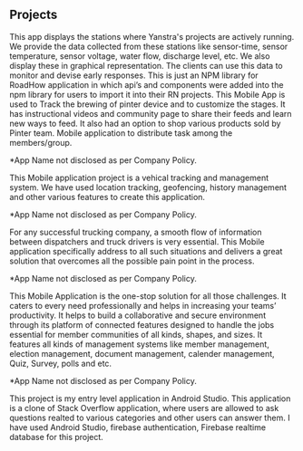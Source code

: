 ## Projects

<ProjectCard title="Yanstra" bg="linear-gradient(to right, #d00000 0%, #ffba08 100%)">
This app displays the stations where Yanstra's projects are actively running. We provide the data collected from these stations like sensor-time, sensor temperature, sensor voltage, water flow, discharge level, etc. We also display these in graphical representation. The clients can use this data to monitor and devise early responses.
</ProjectCard>

<ProjectCard title="RoadHow RN SDK Development" bg="linear-gradient(to right, #b5e48c 0%, #1a759f 100%)">
This is just an NPM library for RoadHow application in which api’s and components were added into the npm library for users to import it into their RN projects.
</ProjectCard>

<ProjectCard title="Pinter" bg="linear-gradient(to right, #000046 0%, #1CB5E0 100%)">
This Mobile App is used to Track the brewing of pinter device and to customize the stages. It has instructional videos and community page to share their feeds and learn new ways to feed. It also had an option to shop various products sold by Pinter team.
</ProjectCard>

<ProjectCard title="TaskWizard*" bg="linear-gradient(to right, #e2afff 0%, #c8e7ff 100%)">
Mobile application to distribute task among the members/group. 


*App Name not disclosed as per Company Policy. 
</ProjectCard>

<ProjectCard title="GeoTrack*" bg="linear-gradient(to right, #8A2387 0%, #E94057 50%, #F27121 100%)">
This Mobile application project is a vehical tracking and management system. We have used location tracking, geofencing, history management and other various features to create this application. 


*App Name not disclosed as per Company Policy. 
</ProjectCard>

<ProjectCard title="Vehical Dispatching App*" bg="linear-gradient(to right, #b92b27 0%, #1565C0 100%)">
For any successful trucking company, a smooth flow of information between dispatchers and truck drivers is very essential. 
This Mobile application specifically address to all such situations and delivers a great solution that overcomes all the possible pain point in the process.


*App Name not disclosed as per Company Policy.
</ProjectCard>

<ProjectCard title="Management System App*" bg="linear-gradient(to right, #0052D4 0%, #4364F7 100%)">
This Mobile Application is the one-stop solution for all those challenges. It caters to every need professionally and helps in increasing your teams’ productivity. 
It helps to build a collaborative and secure environment through its platform of connected features designed to handle the jobs essential for member communities of all kinds, shapes, and sizes.
It features all kinds of management systems like member management, election management, document management, calender management, Quiz, Survey, polls and etc.

*App Name not disclosed as per Company Policy.
</ProjectCard>


<ProjectCard title="Prashnottar" link="https://play.google.com/store/apps/details?id=fun.mukund.prashnottar" bg="linear-gradient(to right, #000000 0%, #434343 100%)">
This project is my entry level application in Android Studio. This application is a clone of Stack Overflow application, where users are allowed to ask questions realted to various categories and other users can answer them. 
I have used Android Studio, firebase authentication, Firebase realtime database for this project.
</ProjectCard>
